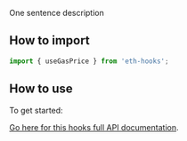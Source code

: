 One sentence description

## How to import

```typescript
import { useGasPrice } from 'eth-hooks';
```

## How to use

To get started:

[Go here for this hooks full API documentation](../../api/modules/Hooks#usegasprice).
